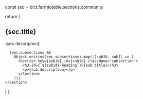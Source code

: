 
  const sec = dict.farmtotable.sections.community

  return (
    <Section id="community" className="main-section">
      <h2 id="community-heading">{sec.title}</h2>
      <p>{sec.description}</p>

      {sec.subsections &&
        Object.entries(sec.subsections).map(([subId, sub]) => (
          <Section key={subId} id={subId} className="subsection">
            <h3 id={`${subId}-heading`}>{sub.title}</h3>
            <p>{sub.description}</p>
          </Section>
        ))}
    </Section>
  )
}